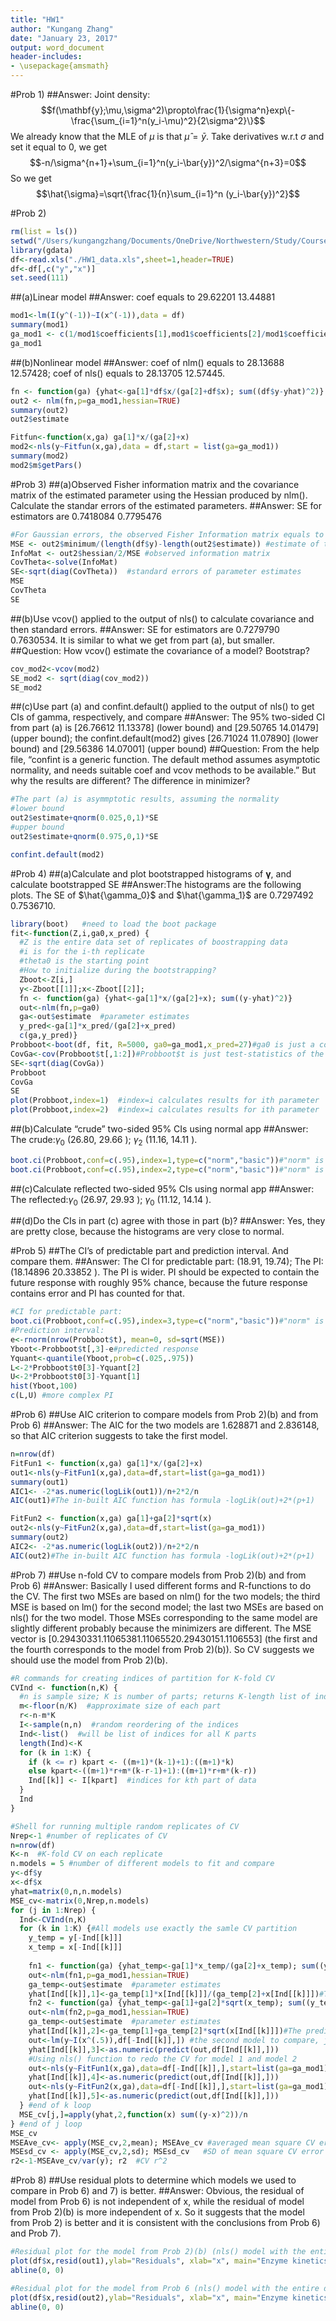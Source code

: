 ```yaml
---
title: "HW1"
author: "Kungang Zhang"
date: "January 23, 2017"
output: word_document
header-includes:
- \usepackage{amsmath}
---
```


#Prob 1)
##Answer: 
Joint density: $$f(\mathbf{y};\mu,\sigma^2)\propto\frac{1}{\sigma^n}exp\{-\frac{\sum_{i=1}^n(y_i-\mu)^2}{2\sigma^2}\}$$ 
We already know that the MLE of $\mu$ is that $\hat{\mu}=\bar{y}$. Take derivatives w.r.t $\sigma$ and set it equal to $0$, we get $$-n/\sigma^{n+1}+\sum_{i=1}^n(y_i-\bar{y})^2/\sigma^{n+3}=0$$
So we get $$\hat{\sigma}=\sqrt{\frac{1}{n}\sum_{i=1}^n (y_i-\bar{y})^2}$$


#Prob 2)
```r
rm(list = ls())
setwd("/Users/kungangzhang/Documents/OneDrive/Northwestern/Study/Courses/MSiA-420-0/HW1")
library(gdata)
df<-read.xls("./HW1_data.xls",sheet=1,header=TRUE)
df<-df[,c("y","x")]
set.seed(111)
```

##(a)Linear model
##Answer: coef equals to 29.62201    13.44881
```r
mod1<-lm(I(y^(-1))~I(x^(-1)),data = df)
summary(mod1)
ga_mod1 <- c(1/mod1$coefficients[1],mod1$coefficients[2]/mod1$coefficients[1])
ga_mod1
```

##(b)Nonlinear model
##Answer: coef of nlm() equals to 28.13688 12.57428; coef of nls() equals to 28.13705 12.57445.
```r
fn <- function(ga) {yhat<-ga[1]*df$x/(ga[2]+df$x); sum((df$y-yhat)^2)}
out2 <- nlm(fn,p=ga_mod1,hessian=TRUE)
summary(out2)
out2$estimate

Fitfun<-function(x,ga) ga[1]*x/(ga[2]+x)
mod2<-nls(y~Fitfun(x,ga),data = df,start = list(ga=ga_mod1))
summary(mod2)
mod2$m$getPars()
```

#Prob 3)
##(a)Observed Fisher information matrix and the covariance matrix of the estimated parameter using the Hessian produced by nlm(). Calculate the standar errors of the estimated parameters.
##Answer: SE for estimators are 0.7418084 0.7795476
```r
#For Gaussian errors, the observed Fisher Information matrix equals to the Hessian(SSE)/2/MSE
MSE <- out2$minimum/(length(df$y)-length(out2$estimate)) #estimate of the error variance
InfoMat <- out2$hessian/2/MSE #observed information matrix
CovTheta<-solve(InfoMat)
SE<-sqrt(diag(CovTheta))  #standard errors of parameter estimates
MSE
CovTheta
SE
```

##(b)Use vcov() applied to the output of nls() to calculate covariance and then standard errors.
##Answer: SE for estimators are 0.7279790 0.7630534. It is similar to what we get from part (a), but smaller.
##Question: How vcov() estimate the covariance of a model? Bootstrap?
```r
cov_mod2<-vcov(mod2)
SE_mod2 <- sqrt(diag(cov_mod2))
SE_mod2
```

##(c)Use part (a) and confint.default() applied to the output of nls() to get CIs of gamma, respectively, and compare
##Answer: The 95% two-sided CI from part (a) is [26.76612 11.13378] (lower bound) and [29.50765 14.01479] (upper bound); the confint.default(mod2) gives [26.71024 11.07890] (lower bound) and [29.56386 14.07001] (upper bound)
##Question: From the help file, "confint is a generic function. The default method assumes asymptotic normality, and needs suitable coef and vcov methods to be available." But why the results are different? The difference in minimizer?
```r
#The part (a) is asymmptotic results, assuming the normality
#lower bound
out2$estimate+qnorm(0.025,0,1)*SE
#upper bound
out2$estimate+qnorm(0.975,0,1)*SE

confint.default(mod2)
```

#Prob 4)
##(a)Calculate and plot bootstrapped histograms of $\boldsymbol{\gamma}$, and calculate bootstrapped SE
##Answer:The histograms are the following plots. The SE of $\hat{\gamma_0}$ and $\hat{\gamma_1}$ are 0.7297492 0.7536710.
```r
library(boot)   #need to load the boot package
fit<-function(Z,i,ga0,x_pred) {
  #Z is the entire data set of replicates of boostrapping data
  #i is for the i-th replicate
  #theta0 is the starting point
  #How to initialize during the bootstrapping?
  Zboot<-Z[i,]
  y<-Zboot[[1]];x<-Zboot[[2]];
  fn <- function(ga) {yhat<-ga[1]*x/(ga[2]+x); sum((y-yhat)^2)} 
  out<-nlm(fn,p=ga0)
  ga<-out$estimate  #parameter estimates
  y_pred<-ga[1]*x_pred/(ga[2]+x_pred)
  c(ga,y_pred)}
Probboot<-boot(df, fit, R=5000, ga0=ga_mod1,x_pred=27)#ga0 is just a constant parameters used in the fit function
CovGa<-cov(Probboot$t[,1:2])#Probboot$t is just test-statistics of the parameters we are interested in (default is the last parameter of the function, here fit)
SE<-sqrt(diag(CovGa))
Probboot
CovGa
SE
plot(Probboot,index=1)  #index=i calculates results for ith parameter
plot(Probboot,index=2)  #index=i calculates results for ith parameter
```

##(b)Calculate "crude" two-sided 95% CIs using normal app
##Answer: The crude:$\gamma_0$ (26.80, 29.66 ); $\gamma_2$ (11.16, 14.11 ).
```r
boot.ci(Probboot,conf=c(.95),index=1,type=c("norm","basic"))#"norm" is the shifted (shifted by biase) CI; "basic" is the reflected CI (should also be shifted).
boot.ci(Probboot,conf=c(.95),index=2,type=c("norm","basic"))#"norm" is the shifted (shifted by biase) CI; "basic" is the reflected CI (should also be shifted).
```

##(c)Calculate reflected two-sided 95% CIs using normal app
##Answer: The reflected:$\gamma_0$ (26.97, 29.93 ); $\gamma_0$ (11.12, 14.14 ).

##(d)Do the CIs in part (c) agree with those in part (b)?
##Answer: Yes, they are pretty close, because the histograms are very close to normal.

#Prob 5)
##The CI's of predictable part and prediction interval. And compare them.
##Answer: The CI for predictable part: (18.91, 19.74); The PI: (18.14896 20.33852 ). The PI is wider. PI should be expected to contain the future response with roughly 95% chance, because the future response contains error and PI has counted for that.
```r
#CI for predictable part:
boot.ci(Probboot,conf=c(.95),index=3,type=c("norm","basic"))#"norm" is the shifted (shifted by biase) CI; "basic" is the reflected CI (should also be shifted).
#Prediction interval:
e<-rnorm(nrow(Probboot$t), mean=0, sd=sqrt(MSE)) 
Yboot<-Probboot$t[,3]-e#predicted response
Yquant<-quantile(Yboot,prob=c(.025,.975))
L<-2*Probboot$t0[3]-Yquant[2]
U<-2*Probboot$t0[3]-Yquant[1]
hist(Yboot,100)
c(L,U) #more complex PI
```

#Prob 6)
##Use AIC criterion to compare models from Prob 2)(b) and from Prob 6)
##Answer: The AIC for the two models are 1.628871 and 2.836148, so that AIC criterion suggests to take the first model.
```r
n=nrow(df)
FitFun1 <- function(x,ga) ga[1]*x/(ga[2]+x)
out1<-nls(y~FitFun1(x,ga),data=df,start=list(ga=ga_mod1))
summary(out1)
AIC1<- -2*as.numeric(logLik(out1))/n+2*2/n
AIC(out1)#The in-built AIC function has formula -logLik(out)+2*(p+1)

FitFun2 <- function(x,ga) ga[1]+ga[2]*sqrt(x)
out2<-nls(y~FitFun2(x,ga),data=df,start=list(ga=ga_mod1))
summary(out2)
AIC2<- -2*as.numeric(logLik(out2))/n+2*2/n
AIC(out2)#The in-built AIC function has formula -logLik(out)+2*(p+1)
```

#Prob 7)
##Use n-fold CV to compare models from Prob 2)(b) and from Prob 6)
##Answer: Basically I used different forms and R-functions to do the CV. The first two MSEs are based on nlm() for the two models; the third MSE is based on lm() for the second model; the last two MSEs are based on nls() for the two model. Those MSEs corresponding to the same model are slightly different probably because the minimizers are different. The MSE vector is $[0.2943033 1.1106538 1.1106552 0.2943015 1.1106553]$ (the first and the fourth corresponds to the model from Prob 2)(b)). So CV suggests we should use the model from Prob 2)(b).

```r
#R commands for creating indices of partition for K-fold CV
CVInd <- function(n,K) {  
  #n is sample size; K is number of parts; returns K-length list of indices for each part
  m<-floor(n/K)  #approximate size of each part
  r<-n-m*K  
  I<-sample(n,n)  #random reordering of the indices
  Ind<-list()  #will be list of indices for all K parts
  length(Ind)<-K
  for (k in 1:K) {
    if (k <= r) kpart <- ((m+1)*(k-1)+1):((m+1)*k)  
    else kpart<-((m+1)*r+m*(k-r-1)+1):((m+1)*r+m*(k-r))
    Ind[[k]] <- I[kpart]  #indices for kth part of data
  }
  Ind
}

#Shell for running multiple random replicates of CV
Nrep<-1 #number of replicates of CV
n=nrow(df)
K<-n  #K-fold CV on each replicate
n.models = 5 #number of different models to fit and compare
y<-df$y
x<-df$x
yhat=matrix(0,n,n.models)
MSE_cv<-matrix(0,Nrep,n.models)
for (j in 1:Nrep) {
  Ind<-CVInd(n,K)
  for (k in 1:K) {#All models use exactly the samle CV partition
    y_temp = y[-Ind[[k]]]
    x_temp = x[-Ind[[k]]]
    
    fn1 <- function(ga) {yhat_temp<-ga[1]*x_temp/(ga[2]+x_temp); sum((y_temp-yhat_temp)^2)}#the first model to compare
    out<-nlm(fn1,p=ga_mod1,hessian=TRUE)
    ga_temp<-out$estimate  #parameter estimates
    yhat[Ind[[k]],1]<-ga_temp[1]*x[Ind[[k]]]/(ga_temp[2]+x[Ind[[k]]])#The prediction part doesn't include random error
    fn2 <- function(ga) {yhat_temp<-ga[1]+ga[2]*sqrt(x_temp); sum((y_temp-yhat_temp)^2)}#the second model to compare 
    out<-nlm(fn2,p=ga_mod1,hessian=TRUE)
    ga_temp<-out$estimate  #parameter estimates
    yhat[Ind[[k]],2]<-ga_temp[1]+ga_temp[2]*sqrt(x[Ind[[k]]])#The prediction part doesn't include random error
    out<-lm(y~I(x^(.5)),df[-Ind[[k]],]) #the second model to compare, just using different function to calculate, because it can be looked as a linear model. Should be the same as previous.
    yhat[Ind[[k]],3]<-as.numeric(predict(out,df[Ind[[k]],]))
    #Using nls() function to redo the CV for model 1 and model 2
    out<-nls(y~FitFun1(x,ga),data=df[-Ind[[k]],],start=list(ga=ga_mod1))
    yhat[Ind[[k]],4]<-as.numeric(predict(out,df[Ind[[k]],]))
    out<-nls(y~FitFun2(x,ga),data=df[-Ind[[k]],],start=list(ga=ga_mod1))
    yhat[Ind[[k]],5]<-as.numeric(predict(out,df[Ind[[k]],]))
  } #end of k loop
  MSE_cv[j,]=apply(yhat,2,function(x) sum((y-x)^2))/n
} #end of j loop
MSE_cv
MSEAve_cv<- apply(MSE_cv,2,mean); MSEAve_cv #averaged mean square CV error
MSEsd_cv <- apply(MSE_cv,2,sd); MSEsd_cv   #SD of mean square CV error
r2<-1-MSEAve_cv/var(y); r2  #CV r^2
```

#Prob 8)
##Use residual plots to determine which models we used to compare in Prob 6) and 7) is better.
##Answer: Obvious, the residual of model from Prob 6) is not independent of x, while the residual of model from Prob 2)(b) is more independent of x. So it suggests that the model from Prob 2) is better and it is consistent with the conclusions from Prob 6) and Prob 7).

```r
#Residual plot for the model from Prob 2)(b) (nls() model with the entire dataset, out1)
plot(df$x,resid(out1),ylab="Residuals", xlab="x", main="Enzyme kinetics-model from Prob 2)(b)")
abline(0, 0)

#Residual plot for the model from Prob 6 (nls() model with the entire dataset, out2)
plot(df$x,resid(out2),ylab="Residuals", xlab="x", main="Enzyme kinetics-model from Prob 6)")
abline(0, 0)
```